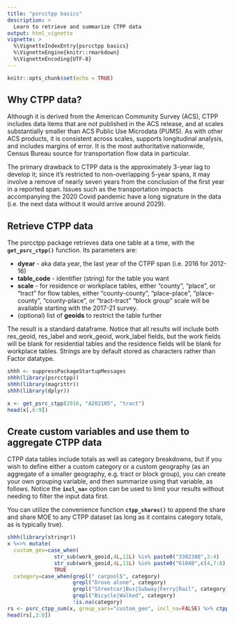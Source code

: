 ```yaml
---
title: "psrcctpp basics"
description: >
  Learn to retrieve and summarize CTPP data
output: html_vignette
vignette: >
  %\VignetteIndexEntry{psrcctpp basics}
  %\VignetteEngine{knitr::rmarkdown}
  %\VignetteEncoding{UTF-8}
---
```


```r
knitr::opts_chunk$set(echo = TRUE)

```

## Why CTPP data?

Although it is derived from the American Community Survey (ACS), CTPP includes data items that are not published in the ACS release, and at scales substantially smaller than ACS Public Use Microdata (PUMS). As with other ACS products, it is consistent across scales, supports longitudinal analysis, and includes margins of error. It is the most authoritative nationwide, Census Bureau source for transportation flow data in particular.

The primary drawback to CTPP data is the approximately 3-year lag to develop it; since it's restricted to non-overlapping 5-year spans, it may involve a remove of nearly seven years from the conclusion of the first year in a reported span. Issues such as the transportation impacts accompanying the 2020 Covid pandemic have a long signature in the data (i.e. the next data without it would arrive around 2029).

## Retrieve CTPP data

The psrcctpp package retrieves data one table at a time, with the **`get_psrc_ctpp()`** function. Its parameters are:

  * **dyear** - aka data year, the last year of the CTPP span (i.e. 2016 for 2012-16)
  * **table_code** - identifier (string) for the table you want
  * **scale** - for residence or workplace tables, either "county", "place", or "tract"
            for flow tables, either "county-county", "place-place", "place-county", "county-place", or "tract-tract"
            "block group" scale will be available starting with the 2017-21 survey.
  * (optional) list of **geoids** to restrict the table further

The result is a standard dataframe. Notice that all results will include both res_geoid, res_label and work_geoid, work_label fields, but the work fields will be blank for residential tables and the residence fields will be blank for workplace tables. Strings are by default stored as characters rather than Factor datatype.

```r
shhh <- suppressPackageStartupMessages
shhh(library(psrcctpp))
shhh(library(magrittr))
shhh(library(dplyr))

x <- get_psrc_ctpp(2016, "A202105", "tract")
head(x[,6:9])

```

## Create custom variables and use them to aggregate CTPP data

CTPP data tables include totals as well as category breakdowns, but if you wish to define either a custom category or a custom geography (as an aggregate of a smaller geography, e.g. tract or block group), you can create your own grouping variable, and then summarize using that variable, as follows. Notice the **`incl_na=`** option can be used to limit your results without needing to filter the input data first.
  
You can utilize the convenience function **`ctpp_shares()`** to append the share and share MOE to any CTPP dataset (as long as it contains category totals, as is typically true).

```r
shhh(library(stringr))
x %<>% mutate(
  custom_geo=case_when(
               str_sub(work_geoid,4L,11L) %in% paste0("3302380",3:4)         ~ "Downtown Bellevue",
               str_sub(work_geoid,4L,11L) %in% paste0("61040",c(4,7:8),"00") ~ "Downtown Everett",
               TRUE                                                          ~ NA_character_),
  category=case_when(grepl(" carpool$", category)                       ~"Carpool",
                     grepl("Drove alone", category)                     ~"Drove Alone",
                     grepl("Streetcar|Bus|Subway|Ferry|Rail", category) ~"Transit",
                     grepl("Bicycle|Walked", category)                  ~"Bike/Ped",
                     !is.na(category)                                   ~category))
rs <- psrc_ctpp_sum(x, group_vars="custom_geo", incl_na=FALSE) %>% ctpp_shares()
head(rs[,3:8])

```
